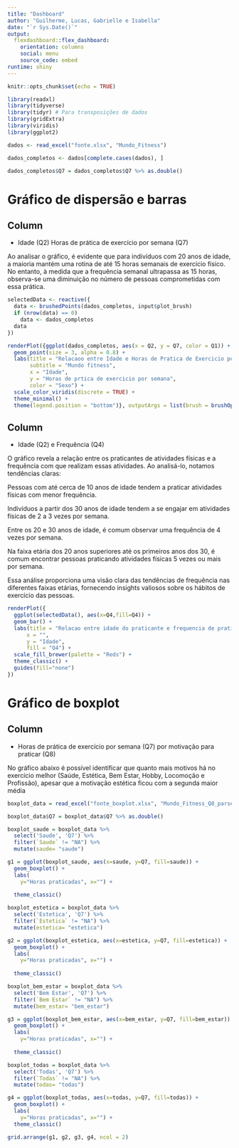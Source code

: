 ```yaml
---
title: "Dashboard"
author: "Guilherme, Lucas, Gabrielle e Isabella"
date: "`r Sys.Date()`"
output: 
  flexdashboard::flex_dashboard:
    orientation: columns
    social: menu
    source_code: embed
runtime: shiny
---
```


```r
knitr::opts_chunk$set(echo = TRUE)

library(readxl)
library(tidyverse)
library(tidyr) # Para transposições de dados
library(gridExtra)
library(viridis)
library(ggplot2)

dados <- read_excel("fonte.xlsx", "Mundo_Fitness")

dados_completos <- dados[complete.cases(dados), ]

dados_completos$Q7 = dados_completos$Q7 %>% as.double()
```

Gráfico de dispersão e barras
===================================== 

Column {data-width=300}
-----------------------------------------------------------------------

- Idade (Q2) Horas de prática de exercício por semana (Q7)

Ao analisar o gráfico, é evidente que para indivíduos com 20 anos de idade, a maioria mantém uma rotina de até 15 horas semanais de exercício físico. No entanto, à medida que a frequência semanal ultrapassa as 15 horas, observa-se uma diminuição no número de pessoas comprometidas com essa prática.

```r
selectedData <- reactive({
  data <- brushedPoints(dados_completos, input$plot_brush)
  if (nrow(data) == 0)
    data <- dados_completos
  data
})

renderPlot({ggplot(dados_completos, aes(x = Q2, y = Q7, color = Q1)) +
  geom_point(size = 3, alpha = 0.8) +
  labs(title = "Relacaoo entre Idade e Horas de Pratica de Exercicio por Semana",
       subtitle = "Mundo fitness",
       x = "Idade",
       y = "Horas de prtica de exercicio por semana",
       color = "Sexo") +
  scale_color_viridis(discrete = TRUE) +
  theme_minimal() +
  theme(legend.position = "bottom")}, outputArgs = list(brush = brushOpts(id = "plot_brush")))
```

Column {data-width=300}
-----------------------------------------------------------------------

- Idade (Q2) e Frequência (Q4)

O gráfico revela a relação entre os praticantes de atividades físicas e a frequência com que realizam essas atividades. Ao analisá-lo, notamos tendências claras:

Pessoas com até cerca de 10 anos de idade tendem a praticar atividades físicas com menor frequência.

Indivíduos a partir dos 30 anos de idade tendem a se engajar em atividades físicas de 2 a 3 vezes por semana.

Entre os 20 e 30 anos de idade, é comum observar uma frequência de 4 vezes por semana.

Na faixa etária dos 20 anos superiores até os primeiros anos dos 30, é comum encontrar pessoas praticando atividades físicas 5 vezes ou mais por semana.

Essa análise proporciona uma visão clara das tendências de frequência nas diferentes faixas etárias, fornecendo insights valiosos sobre os hábitos de exercício das pessoas.

```r
renderPlot({
  ggplot(selectedData(), aes(x=Q4,fill=Q4)) +
  geom_bar() +
  labs(title = "Relacao entre idade do praticante e frequencia de pratica",
      x = "",
      y = "Idade",
      fill = "Q4") +
  scale_fill_brewer(palette = "Reds") +
  theme_classic() +
  guides(fill="none")
})
```

Gráfico de boxplot
===================================== 

Column {data-width=300}
-----------------------------------------------------------------------

- Horas de prática de exercício por semana (Q7) por motivação para praticar (Q8)

No gráfico abaixo é possível identificar que quanto mais motivos há no exercício melhor (Saúde, Estética, Bem Estar, Hobby, Locomoção e Profissão), apesar que a motivação estética ficou com a segunda maior média

```r
boxplot_data = read_excel("fonte_boxplot.xlsx", "Mundo_Fitness_Q8_parsed")

boxplot_data$Q7 = boxplot_data$Q7 %>% as.double()

boxplot_saude = boxplot_data %>% 
  select('Saude', 'Q7') %>%
  filter(`Saude` != "NA") %>%
  mutate(saude= "saude")

g1 = ggplot(boxplot_saude, aes(x=saude, y=Q7, fill=saude)) + 
  geom_boxplot() +
  labs(
    y="Horas praticadas", x="") +
  
  theme_classic()

boxplot_estetica = boxplot_data %>% 
  select('Estetica', 'Q7') %>%
  filter(`Estetica` != "NA") %>%
  mutate(estetica= "estetica")

g2 = ggplot(boxplot_estetica, aes(x=estetica, y=Q7, fill=estetica)) + 
  geom_boxplot() +
  labs(
    y="Horas praticadas", x="") +
  
  theme_classic()

boxplot_bem_estar = boxplot_data %>% 
  select('Bem Estar', 'Q7') %>%
  filter(`Bem Estar` != "NA") %>%
  mutate(bem_estar= "bem_estar")

g3 = ggplot(boxplot_bem_estar, aes(x=bem_estar, y=Q7, fill=bem_estar)) + 
  geom_boxplot() +
  labs(
    y="Horas praticadas", x="") +
  
  theme_classic()

boxplot_todas = boxplot_data %>% 
  select('Todas', 'Q7') %>%
  filter(`Todas` != "NA") %>%
  mutate(todas= "todas")

g4 = ggplot(boxplot_todas, aes(x=todas, y=Q7, fill=todas)) + 
  geom_boxplot() +
  labs(
    y="Horas praticadas", x="") +
  theme_classic()

grid.arrange(g1, g2, g3, g4, ncol = 2)
```

